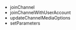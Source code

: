 
<PlatformWrapper platform="electron">

- <Link to="{{global.API_REF_ELECTRON_ROOT}}/class_irtcengine.html#api_irtcengine_joinchannel2">joinChannel</Link>
- <Link to="{{global.API_REF_ELECTRON_ROOT}}/class_irtcengine.html#api_irtcengine_joinchannelwithuseraccount2">joinChannelWithUserAccount</Link>
- <Link to="{{global.API_REF_ELECTRON_ROOT}}/class_irtcengine.html#api_irtcengine_updatechannelmediaoptions">updateChannelMediaOptions</Link>
- <Link to="{{global.API_REF_ELECTRON_ROOT}}/class_irtcengine.html#api_irtcengine_setparameters">setParameters</Link>

</PlatformWrapper>